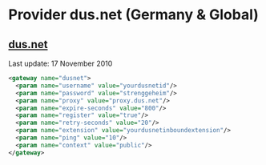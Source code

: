 
# Provider dus.net (Germany & Global) 

 

## [dus.net](http://www.dus.net)

Last update: 17 November 2010

```xml
<gateway name="dusnet">
  <param name="username" value="yourdusnetid"/>
  <param name="password" value="strenggeheim"/>
  <param name="proxy" value="proxy.dus.net"/>
  <param name="expire-seconds" value="800"/>
  <param name="register" value="true"/>
  <param name="retry-seconds" value="20"/>
  <param name="extension" value="yourdusnetinboundextension"/>
  <param name="ping" value="10"/>
  <param name="context" value="public"/>
</gateway>
```



